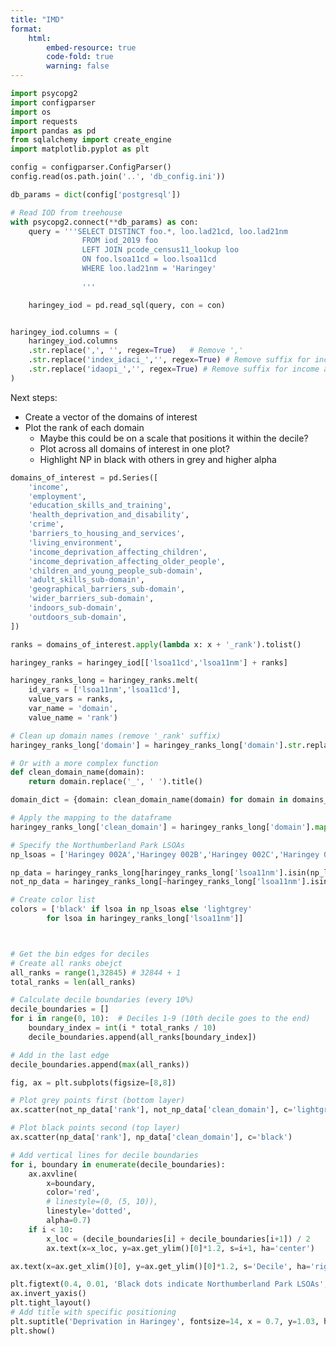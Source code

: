 ```yaml
---
title: "IMD"
format: 
    html:
        embed-resource: true
        code-fold: true
        warning: false
---
```


```python
import psycopg2
import configparser
import os
import requests
import pandas as pd
from sqlalchemy import create_engine
import matplotlib.pyplot as plt

config = configparser.ConfigParser()
config.read(os.path.join('..', 'db_config.ini'))

db_params = dict(config['postgresql'])

```

```python
# Read IOD from treehouse
with psycopg2.connect(**db_params) as con:
    query = '''SELECT DISTINCT foo.*, loo.lad21cd, loo.lad21nm
                FROM iod_2019 foo
                LEFT JOIN pcode_census11_lookup loo
                ON foo.lsoa11cd = loo.lsoa11cd
                WHERE loo.lad21nm = 'Haringey'
              
                '''

    haringey_iod = pd.read_sql(query, con = con)


haringey_iod.columns = (
    haringey_iod.columns
    .str.replace(',', '', regex=True)   # Remove ','
    .str.replace('index_idaci_','', regex=True) # Remove suffix for income affecting children
    .str.replace('idaopi_','', regex=True) # Remove suffix for income affecting older people
)

```

Next steps:

- Create a vector of the domains of interest
- Plot the rank of each domain 
    - Maybe this could be on a scale that positions it within the decile?
    - Plot across all domains of interest in one plot?
    - Highlight NP in black with others in grey and higher alpha


```python
domains_of_interest = pd.Series([
    'income',
    'employment',
    'education_skills_and_training',
    'health_deprivation_and_disability',
    'crime',
    'barriers_to_housing_and_services',
    'living_environment',
    'income_deprivation_affecting_children',
    'income_deprivation_affecting_older_people',
    'children_and_young_people_sub-domain',
    'adult_skills_sub-domain',
    'geographical_barriers_sub-domain',
    'wider_barriers_sub-domain',
    'indoors_sub-domain',
    'outdoors_sub-domain',
])

ranks = domains_of_interest.apply(lambda x: x + '_rank').tolist()

haringey_ranks = haringey_iod[['lsoa11cd','lsoa11nm'] + ranks]

haringey_ranks_long = haringey_ranks.melt(
    id_vars = ['lsoa11nm','lsoa11cd'],
    value_vars = ranks,
    var_name = 'domain',
    value_name = 'rank')

# Clean up domain names (remove '_rank' suffix)
haringey_ranks_long['domain'] = haringey_ranks_long['domain'].str.replace('_rank', '')
```


```python
# Or with a more complex function
def clean_domain_name(domain):
    return domain.replace('_', ' ').title()

domain_dict = {domain: clean_domain_name(domain) for domain in domains_of_interest}

# Apply the mapping to the dataframe
haringey_ranks_long['clean_domain'] = haringey_ranks_long['domain'].map(domain_dict)

# Specify the Northumberland Park LSOAs
np_lsoas = ['Haringey 002A','Haringey 002B','Haringey 002C','Haringey 002D']

np_data = haringey_ranks_long[haringey_ranks_long['lsoa11nm'].isin(np_lsoas)]
not_np_data = haringey_ranks_long[~haringey_ranks_long['lsoa11nm'].isin(np_lsoas)]

# Create color list
colors = ['black' if lsoa in np_lsoas else 'lightgrey' 
        for lsoa in haringey_ranks_long['lsoa11nm']]



# Get the bin edges for deciles
# Create all ranks obejct
all_ranks = range(1,32845) # 32844 + 1
total_ranks = len(all_ranks)

# Calculate decile boundaries (every 10%)
decile_boundaries = []
for i in range(0, 10):  # Deciles 1-9 (10th decile goes to the end)
    boundary_index = int(i * total_ranks / 10)
    decile_boundaries.append(all_ranks[boundary_index])

# Add in the last edge
decile_boundaries.append(max(all_ranks))

fig, ax = plt.subplots(figsize=[8,8])

# Plot grey points first (bottom layer)
ax.scatter(not_np_data['rank'], not_np_data['clean_domain'], c='lightgrey')

# Plot black points second (top layer)
ax.scatter(np_data['rank'], np_data['clean_domain'], c='black')

# Add vertical lines for decile boundaries
for i, boundary in enumerate(decile_boundaries):
    ax.axvline(
        x=boundary, 
        color='red', 
        # linestyle=(0, (5, 10)), 
        linestyle='dotted', 
        alpha=0.7)
    if i < 10:
        x_loc = (decile_boundaries[i] + decile_boundaries[i+1]) / 2
        ax.text(x=x_loc, y=ax.get_ylim()[0]*1.2, s=i+1, ha='center')

ax.text(x=ax.get_xlim()[0], y=ax.get_ylim()[0]*1.2, s='Decile', ha='right')

plt.figtext(0.4, 0.01, 'Black dots indicate Northumberland Park LSOAs', wrap=False, horizontalalignment='right', fontsize=10)
ax.invert_yaxis()
plt.tight_layout()
# Add title with specific positioning
plt.suptitle('Deprivation in Haringey', fontsize=14, x = 0.7, y=1.03, ha='center')  # y controls vertical position
plt.show()
```